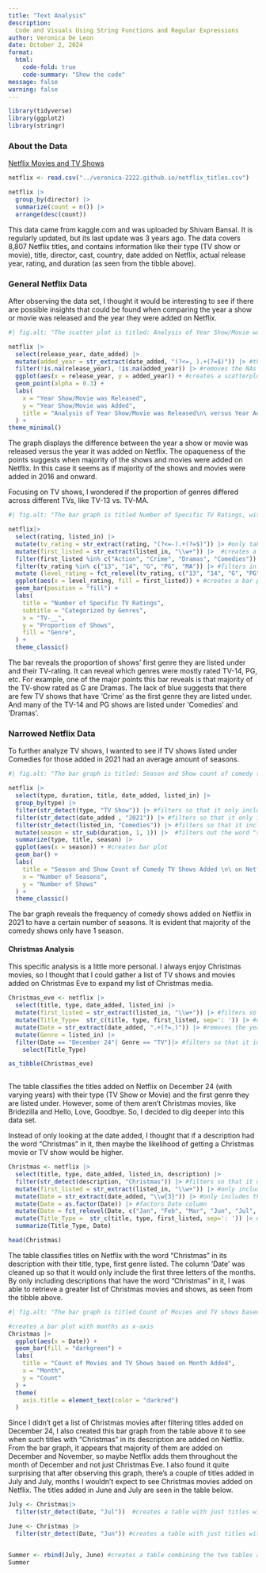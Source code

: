 ```yaml
---
title: "Text Analysis"
description: 
  Code and Visuals Using String Functions and Regular Expressions
author: Veronica De Leon
date: October 2, 2024
format:
  html:
    code-fold: true
    code-summary: "Show the code"
message: false
warning: false
---
```


```r
library(tidyverse)
library(ggplot2)
library(stringr)
```

### About the Data

[Netflix Movies and TV Shows](https://www.kaggle.com/datasets/shivamb/netflix-shows)

```r
netflix <- read.csv("../veronica-2222.github.io/netflix_titles.csv")

netflix |>
  group_by(director) |>
  summarize(count = n()) |>
  arrange(desc(count))
```

This data came from kaggle.com and was uploaded by Shivam Bansal. It is regularly updated, but its last update was 3 years ago. The data covers 8,807 Netflix titles, and contains information like their type (TV show or movie), title, director, cast, country, date added on Netflix, actual release year, rating, and duration (as seen from the tibble above).

### General Netflix Data

After observing the data set, I thought it would be interesting to see if there are possible insights that could be found when comparing the year a show or movie was released and the year they were added on Netflix.

```r
#| fig.alt: "The scatter plot is titled: Analysis of Year Show/Movie was Released versus Year Added on Netflix. The x-axis is the year the titles are released and the y-axis is the year the title is added on Netflix."

netflix |>
  select(release_year, date_added) |>
  mutate(added_year = str_extract(date_added, "(?<=, ).+(?=$)")) |> #this only takes in the years from the date added column
  filter(!is.na(release_year), !is.na(added_year)) |> #removes the NAs
  ggplot(aes(x = release_year, y = added_year)) + #creates a scatterplot
  geom_point(alpha = 0.3) +
  labs(
    x = "Year Show/Movie was Released",
    y = "Year Show/Movie was Added",
    title = "Analysis of Year Show/Movie was Released\n\ versus Year Added on Netflix"
  ) +
theme_minimal()
```

The graph displays the difference between the year a show or movie was released versus the year it was added on Netflix. The opaqueness of the points suggests when majority of the shows and movies were added on Netflix. In this case it seems as if majority of the shows and movies were added in 2016 and onward.

Focusing on TV shows, I wondered if the proportion of genres differed across different TVs, like TV-13 vs. TV-MA.

```r
#| fig.alt: "The bar graph is titled Number of Specific TV Ratings, with the subheading: categorized by genres. The x-axis is TV- and each bar graph is broken down by 13, 14, G, PG, Ma. The proportions are categorized by color relating to a specific color; pink is for action, green for comedies, blue for crime, and purple for dramas."

netflix|>
  select(rating, listed_in) |>
  mutate(tv_rating = str_extract(rating, "(?<=-).+(?=$)")) |> #only takes in the type of tv-rating, removes "TV-"
  mutate(first_listed = str_extract(listed_in, "\\w+")) |>  #creates a first_listed column with just the first genre they're listed in
  filter(first_listed %in% c("Action", "Crime", "Dramas", "Comedies")) |> #filters the first listed in genres
  filter(tv_rating %in% c("13", "14", "G", "PG", "MA")) |> #filters in the tv ratings
  mutate (level_rating = fct_relevel(tv_rating, c("13", "14", "G", "PG", "MA"))) |> #relevels the tv rating so that they're in this order
  ggplot(aes(x = level_rating, fill = first_listed)) + #creates a bar plot
  geom_bar(position = "fill") +
  labs(
    title = "Number of Specific TV Ratings",
    subtitle = "Categorized by Genres",
    x = "TV-__",
    y = "Proportion of Shows",
    fill = "Genre",
  ) +
  theme_classic()
```

The bar reveals the proportion of shows' first genre they are listed under and their TV-rating. It can reveal which genres were mostly rated TV-14, PG, etc. For example, one of the major points this bar reveals is that majority of the TV-show rated as G are Dramas. The lack of blue suggests that there are few TV shows that have 'Crime' as the first genre they are listed under. And many of the TV-14 and PG shows are listed under 'Comedies' and 'Dramas'.

### 

### Narrowed Netflix Data

To further analyze TV shows, I wanted to see if TV shows listed under Comedies for those added in 2021 had an average amount of seasons.

```r
#| fig.alt: "The bar graph is titled: Season and Show count of comedy tv shows added on Netflix in 2021. The x-axis is the number of seasons and the y-axis is the number of shows. The plot shows a graph that's right-skewed."

netflix |>
  select(type, duration, title, date_added, listed_in) |>
  group_by(type) |>
  filter(str_detect(type, "TV Show")) |> #filters so that it only includes the TV shows
  filter(str_detect(date_added , "2021")) |> #filters so that it only includes those added in 2021
  filter(str_detect(listed_in, "Comedies")) |> #filters so that it includes those with "Comedies" in their genre
  mutate(season = str_sub(duration, 1, 1)) |>  #filters out the word "season"
  summarize(type, title, season) |>
  ggplot(aes(x = season)) + #creates bar plot
  geom_bar() +
  labs(
    title = "Season and Show Count of Comedy TV Shows Added \n\ on Netflix in 2021",
    x = "Number of Seasons",
    y = "Number of Shows"
  ) +
  theme_classic()

```

The bar graph reveals the frequency of comedy shows added on Netflix in 2021 to have a certain number of seasons. It is evident that majority of the comedy shows only have 1 season.

#### Christmas Analysis

This specific analysis is a little more personal. I always enjoy Christmas movies, so I thought that I could gather a list of TV shows and movies added on Christmas Eve to expand my list of Christmas media.

```r
Christmas_eve <- netflix |>
  select(title, type, date_added, listed_in) |> 
  mutate(first_listed = str_extract(listed_in, "\\w+")) |> #filters so that it only includes the first genre they're listed in
  mutate(Title_Type=  str_c(title, type, first_listed, sep=': ')) |> #creates a string with title: type: genre
  mutate(Date = str_extract(date_added, ".+(?=,)")) |> #removes the year from date_added column
  mutate(Genre = listed_in) |>
  filter(Date == "December 24"| Genre == "TV")|> #filters so that it inludes those added on December 24 and are listed as TV
    select(Title_Type) 

as_tibble(Christmas_eve)
 
```

The table classifies the titles added on Netflix on December 24 (with varying years) with their type (TV Show or Movie) and the first genre they are listed under. However, some of them aren't Christmas movies, like Bridezilla and Hello, Love, Goodbye. So, I decided to dig deeper into this data set.

Instead of only looking at the date added, I thought that if a description had the word "Christmas" in it, then maybe the likelihood of getting a Christmas movie or TV show would be higher.

```r
Christmas <- netflix |>
  select(title, type, date_added, listed_in, description) |>
  filter(str_detect(description, "Christmas")) |> #filters so that it only includes titles with Christmas in its description
  mutate(first_listed = str_extract(listed_in, "\\w+")) |> #only includes the first genre they're listed in
  mutate(Date = str_extract(date_added, "\\w{3}")) |> #only includes the first three letters of the month for the date they're added
  mutate(Date = as.factor(Date)) |> #factors Date column
  mutate(Date = fct_relevel(Date, c("Jan", "Feb", "Mar", "Jun", "Jul", "Oct", "Nov", "Dec"))) |> #had to reorder the months 
  mutate(Title_Type =  str_c(title, type, first_listed, sep=': ')) |> #creates a string with title:type:genre
  summarize(Title_Type, Date) 

head(Christmas)
```

The table classifies titles on Netflix with the word "Christmas" in its description with their title, type, first genre listed. The column 'Date' was cleaned up so that it would only include the first three letters of the months. By only including descriptions that have the word "Christmas" in it, I was able to retrieve a greater list of Christmas movies and shows, as seen from the tibble above.

```r
#| fig.alt: "The bar graph is titled Count of Movies and TV shows based on month added. The x-axis is the month and the y-axis is the count of the titles. The bars are colored in dark green and the axes titles are colored in dark red."

#creates a bar plot with months as x-axis
Christmas |>
  ggplot(aes(x = Date)) +
  geom_bar(fill = "darkgreen") +
  labs(
    title = "Count of Movies and TV Shows based on Month Added",
    x = "Month", 
    y = "Count"
  ) +
  theme(
    axis.title = element_text(color = "darkred")
  )
```

Since I didn't get a list of Christmas movies after filtering titles added on December 24, I also created this bar graph from the table above it to see when such titles with "Christmas" in its description are added on Netflix. From the bar graph, it appears that majority of them are added on December and November, so maybe Netflix adds them throughout the month of December and not just Christmas Eve. I also found it quite surprising that after observing this graph, there's a couple of titles added in July and July, months I wouldn't expect to see Christmas movies added on Netflix. The titles added in June and July are seen in the table below.

```r
July <- Christmas|>
  filter(str_detect(Date, "Jul"))  #creates a table with just titles with Christmas in its description that are added in July

June <- Christmas |>
  filter(str_detect(Date, "Jun")) #creates a table with just titles with Christmas in its description that are added in June


Summer <- rbind(July, June) #creates a table combining the two tables above it
Summer
```
